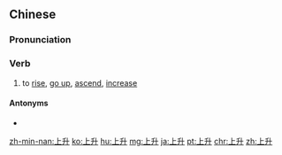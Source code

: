 {{also|上昇}}
==Chinese==
{{zh-forms|t2=上昇}}

===Pronunciation===
{{zh-pron
|m=shàngshēng
|c=soeng6 sing1
|mn=xm,qz,tp,kh:siōng-seng/zz:siāng-seng
|cat=v
}}

===Verb===
{{zh-verb}}

# to [[rise]], [[go up]], [[ascend]], [[increase]]

====Antonyms====
* {{zh-l|下降}}

[[zh-min-nan:上升]]
[[ko:上升]]
[[hu:上升]]
[[mg:上升]]
[[ja:上升]]
[[pt:上升]]
[[chr:上升]]
[[zh:上升]]